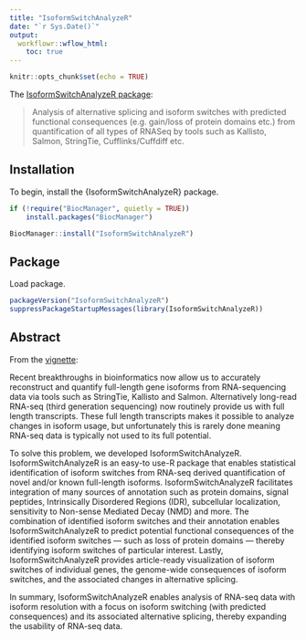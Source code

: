 ```yaml
---
title: "IsoformSwitchAnalyzeR"
date: "`r Sys.Date()`"
output:
  workflowr::wflow_html:
    toc: true
---
```


```r
knitr::opts_chunk$set(echo = TRUE)
```

The [IsoformSwitchAnalyzeR package](https://www.bioconductor.org/packages/release/bioc/html/IsoformSwitchAnalyzeR.html):

> Analysis of alternative splicing and isoform switches with predicted functional consequences (e.g. gain/loss of protein domains etc.) from quantification of all types of RNASeq by tools such as Kallisto, Salmon, StringTie, Cufflinks/Cuffdiff etc.

## Installation

To begin, install the {IsoformSwitchAnalyzeR} package.

```r
if (!require("BiocManager", quietly = TRUE))
    install.packages("BiocManager")

BiocManager::install("IsoformSwitchAnalyzeR")
```

## Package

Load package.

```r
packageVersion("IsoformSwitchAnalyzeR")
suppressPackageStartupMessages(library(IsoformSwitchAnalyzeR))
```

## Abstract

From the [vignette](https://www.bioconductor.org/packages/release/bioc/vignettes/IsoformSwitchAnalyzeR/inst/doc/IsoformSwitchAnalyzeR.html):

Recent breakthroughs in bioinformatics now allow us to accurately reconstruct and quantify full-length gene isoforms from RNA-sequencing data via tools such as StringTie, Kallisto and Salmon. Alternatively long-read RNA-seq (third generation sequencing) now routinely provide us with full length transcripts. These full length transcripts makes it possible to analyze changes in isoform usage, but unfortunately this is rarely done meaning RNA-seq data is typically not used to its full potential.

To solve this problem, we developed IsoformSwitchAnalyzeR. IsoformSwitchAnalyzeR is an easy-to use-R package that enables statistical identification of isoform switches from RNA-seq derived quantification of novel and/or known full-length isoforms. IsoformSwitchAnalyzeR facilitates integration of many sources of annotation such as protein domains, signal peptides, Intrinsically Disordered Regions (IDR), subcellular localization, sensitivity to Non-sense Mediated Decay (NMD) and more. The combination of identified isoform switches and their annotation enables IsoformSwitchAnalyzeR to predict potential functional consequences of the identified isoform switches — such as loss of protein domains — thereby identifying isoform switches of particular interest. Lastly, IsoformSwitchAnalyzeR provides article-ready visualization of isoform switches of individual genes, the genome-wide consequences of isoform switches, and the associated changes in alternative splicing.

In summary, IsoformSwitchAnalyzeR enables analysis of RNA-seq data with isoform resolution with a focus on isoform switching (with predicted consequences) and its associated alternative splicing, thereby expanding the usability of RNA-seq data.
